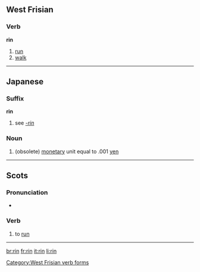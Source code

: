 {{see|-rin}}
==West Frisian==

===Verb===
'''rin'''

# [[run]]
# [[walk]]

[[Category:West Frisian verb forms]]

----

==Japanese==

===Suffix===
'''rin'''

# see ''[[-rin]]''

===Noun===
{{ja-noun|r|kanji=厘|hira=りん}}

# (obsolete) [[monetary]] unit equal to .001 [[yen]]

----
==Scots==

===Pronunciation===
*{{IPA|/rɪn/}}

===Verb===
{{sco-verb|rins|rinnin|run|run}}

# {{South Scots}} to [[run]]

----

[[br:rin]]
[[fr:rin]]
[[it:rin]]
[[li:rin]]